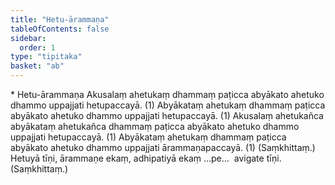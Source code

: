 ```yaml
---
title: "Hetu-ārammaṇa"
tableOfContents: false
sidebar:
  order: 1
type: "tipitaka"
basket: "ab"
---
```



<DynamicBreadcrumb />

<Paragraph type="center">
* Hetu-ārammaṇa
</Paragraph>

<Division number="5">

<Paragraph number="942">
Akusalaṃ ahetukaṃ dhammaṃ paṭicca abyākato ahetuko dhammo uppajjati hetupaccayā. (1)
</Paragraph>

<Paragraph number="943">
Abyākataṃ ahetukaṃ dhammaṃ paṭicca abyākato ahetuko dhammo uppajjati hetupaccayā. (1)
</Paragraph>

<Paragraph number="944">
Akusalaṃ ahetukañca abyākataṃ ahetukañca dhammaṃ paṭicca abyākato ahetuko dhammo uppajjati hetupaccayā. (1)
</Paragraph>

<Paragraph number="945">
Abyākataṃ ahetukaṃ dhammaṃ paṭicca abyākato ahetuko dhammo uppajjati ārammaṇapaccayā. (1) (Saṃkhittaṃ.)
</Paragraph>

</Division>
<Division number="6">

<Paragraph number="946">
Hetuyā tīṇi, ārammaṇe ekaṃ, adhipatiyā ekaṃ …pe…  avigate tīṇi. (Saṃkhittaṃ.)
</Paragraph>
</Division>